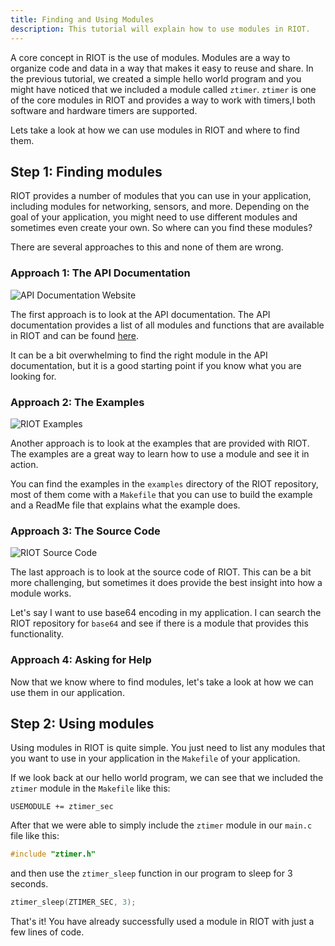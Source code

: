 ```yaml
---
title: Finding and Using Modules
description: This tutorial will explain how to use modules in RIOT.
---
```



A core concept in RIOT is the use of modules. 
Modules are a way to organize code and data in a way that makes it easy to reuse and share.
In the previous tutorial, we created a simple hello world program and you might have noticed that we included a module called `ztimer`.
`ztimer` is one of the core modules in RIOT and provides a way to work with timers,l both software and hardware timers are supported.

Lets take a look at how we can use modules in RIOT and where to find them.

## Step 1: Finding modules

RIOT provides a number of modules that you can use in your application, including modules for networking, sensors, and more.
Depending on the goal of your application, you might need to use different modules and sometimes even create your own. So where can you find these modules?

There are several approaches to this and none of them are wrong.

### Approach 1: The API Documentation

![API Documentation Website](img/02_modules/01_api_doc.png)

The first approach is to look at the API documentation. The API documentation provides a list of all modules and functions that are available in RIOT and can be found [here](https://doc.riot-os.org/topics.html).

It can be a bit overwhelming to find the right module in the API documentation, but it is a good starting point if you know what you are looking for.

### Approach 2: The Examples

![RIOT Examples](img/02_modules/02_examples.png)

Another approach is to look at the examples that are provided with RIOT. The examples are a great way to learn how to use a module and see it in action. 

You can find the examples in the `examples` directory of the RIOT repository, most of them come with a `Makefile` that you can use to build the example and a ReadMe file that explains what the example does.

### Approach 3: The Source Code

![RIOT Source Code](img/02_modules/03_source.png)

The last approach is to look at the source code of RIOT. This can be a bit more challenging, but sometimes it does provide the best insight into how a module works.

Let's say I want to use base64 encoding in my application. I can search the RIOT repository for `base64` and see if there is a module that provides this functionality.

### Approach 4: Asking for Help

<Contact/>

Now that we know where to find modules, let's take a look at how we can use them in our application. 

## Step 2: Using modules

Using modules in RIOT is quite simple. You just need to list any modules that you want to use in your application in the `Makefile` of your application.

If we look back at our hello world program, we can see that we included the `ztimer` module in the `Makefile` like this:

```make
USEMODULE += ztimer_sec
```

After that we were able to simply include the `ztimer` module in our `main.c` file like this:

```c
#include "ztimer.h"
```

and then use the `ztimer_sleep` function in our program to sleep for 3 seconds.

```c
ztimer_sleep(ZTIMER_SEC, 3);
```

That's it! You have already successfully used a module in RIOT with just a few lines of code.
